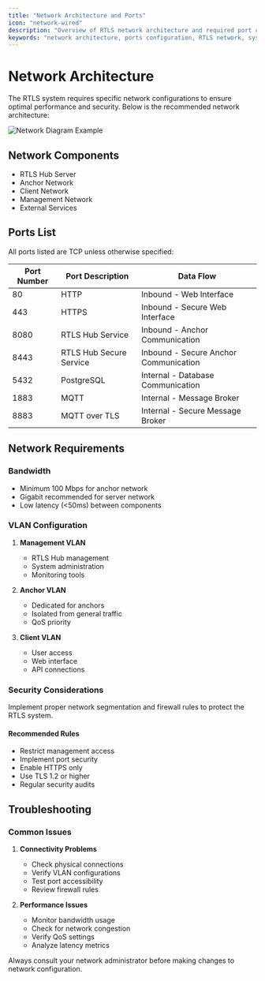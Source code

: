 ```yaml
---
title: "Network Architecture and Ports"
icon: "network-wired"
description: "Overview of RTLS network architecture and required port configurations"
keywords: "network architecture, ports configuration, RTLS network, system connectivity, network setup"
---
```


# Network Architecture

The RTLS system requires specific network configurations to ensure optimal performance and security. Below is the recommended network architecture:

![Network Diagram Example](/assets/photos/NetworkDiagramExample.svg)

## Network Components
- RTLS Hub Server
- Anchor Network
- Client Network
- Management Network
- External Services

## Ports List
All ports listed are TCP unless otherwise specified:

|**Port Number**|**Port Description**|**Data Flow**|
|--------------|-------------------|-------------|
|80|HTTP|Inbound - Web Interface|
|443|HTTPS|Inbound - Secure Web Interface|
|8080|RTLS Hub Service|Inbound - Anchor Communication|
|8443|RTLS Hub Secure Service|Inbound - Secure Anchor Communication|
|5432|PostgreSQL|Internal - Database Communication|
|1883|MQTT|Internal - Message Broker|
|8883|MQTT over TLS|Internal - Secure Message Broker|

## Network Requirements

### Bandwidth
- Minimum 100 Mbps for anchor network
- Gigabit recommended for server network
- Low latency (&lt;50ms) between components

### VLAN Configuration
1. **Management VLAN**
   - RTLS Hub management
   - System administration
   - Monitoring tools

2. **Anchor VLAN**
   - Dedicated for anchors
   - Isolated from general traffic
   - QoS priority

3. **Client VLAN**
   - User access
   - Web interface
   - API connections

### Security Considerations

<Callout type="warning" emoji="⚠️">
  Implement proper network segmentation and firewall rules to protect the RTLS system.
</Callout>

#### Recommended Rules
- Restrict management access
- Implement port security
- Enable HTTPS only
- Use TLS 1.2 or higher
- Regular security audits

## Troubleshooting

### Common Issues
1. **Connectivity Problems**
   - Check physical connections
   - Verify VLAN configurations
   - Test port accessibility
   - Review firewall rules

2. **Performance Issues**
   - Monitor bandwidth usage
   - Check for network congestion
   - Verify QoS settings
   - Analyze latency metrics

<Callout type="info" emoji="ℹ️">
  Always consult your network administrator before making changes to network configuration.
</Callout>
 
 
